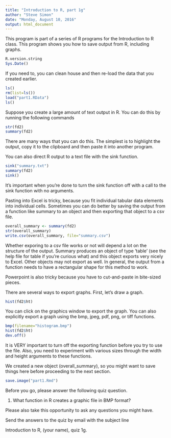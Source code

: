 ```yaml
---
title: "Introduction to R, part 1g"
author: "Steve Simon"
date: "Monday, August 10, 2016"
output: html_document
---
```


This program is part of a series of R programs for the Introduction to R class. This program shows you how to save output from R, including graphs.

```r
R.version.string
Sys.Date()
```

If you need to, you can clean house and then re-load the data that you created earlier.

```r
ls()
rm(list=ls())
load("part1.RData")
ls()
```

Suppose you create a large amount of text output in R. You can do this by running the following commands

```r
str(fd2)
summary(fd2)
```

There are many ways that you can do this. The simplest is to highlight the output, copy it to the clipboard and then paste it into another program.

You can also direct R output to a text file with the sink function.

```r
sink("summary.txt")
summary(fd2)
sink()
```

It's important when you're done to turn the sink function off with a call to the sink function with no arguments.

Pasting into Excel is tricky, because you fit individual tabular data elements into individual cells. Sometimes you can do better by saving the output from a function like summary to an object and then exporting that object to a csv file.

```r
overall_summary <- summary(fd2)
str(overall_summary)
write.csv(overall_summary, file="summary.csv")
```

Whether exporing to a csv file works or not will depend a lot on the structure of the output. Summary produces an object of type 'table' (see the help file for table if you're curious what) and this object exports very nicely to Excel. Other objects may not export as well. In general, the output from a function needs to have a rectangular shape for this method to work.

Powerpoint is also tricky because you have to cut-and-paste in bite-sized pieces.

There are several ways to export graphs. First, let's draw a graph.

```r
hist(fd2$ht)
```

You can click on the graphics window to export the graph. You can also explicitly export a graph using the bmp, jpeg, pdf, png, or tiff functions.

```r
bmp(filename="histogram.bmp")
hist(fd2$ht)
dev.off()
```

It is VERY important to turn off the exporting function before you try to use the file. Also, you need to experiment with various sizes through the width and height arguments to these functions.

We created a new object (overall_summary), so you might want to save things here before proceeding to the next section.

```r
save.image("part1.Rmd")
```

Before you go, please answer the following quiz question.

1. What function in R creates a graphic file in BMP format?

Please also take this opportunity to ask any questions you might have.

Send the answers to the quiz by email with the subject line

Introduction to R, (your name), quiz 1g. 
